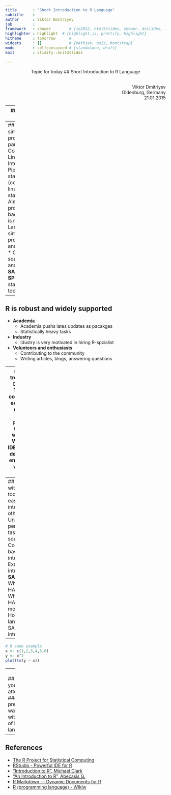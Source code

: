 ```yaml
---
title       : "Short Introduction to R Language"
subtitle    : 
author      : Viktor Dmitriyev
job         : 
framework   : shower        # {io2012, html5slides, shower, dzslides, ...}
highlighter : highlight  # {highlight.js, prettify, highlight}
hitheme     : tomorrow      # 
widgets     : []            # {mathjax, quiz, bootstrap}
mode        : selfcontained # {standalone, draft}
knit        : slidify::knit2slides

---
```

<center>
Topic for today
## Short Introduction to R Language
</center>
</br>
<div style="text-align:right;">
Viktor Dmitriyev </br>
Oldenburg, Germany </br>
21.01.2015
</div>

---
## What is R?

* Language for statistical computing tasks
* Free and open source software <b>environment</b>
* Different <b>"command-line interaction"</b> paradigm
* Widely supported
* Follows latest trends in industry and academia

---
## R is a simple programming paradigm
* Command-Line Interface
  * Pipe-based statistics (command-line statistisc)
* Almost no-programming background is required
* Language is similar to proprietery <b>S</b> and <b>S-plus</b>
* Open source analog for <b>SAS</b> and <b>SPSS</b> like statistical tools

---
## R is robust and widely supported
* <b>Academia</b>
  * Academia pushs lates updates as pacakges
  * Statistically heavy tasks
* <b>Industry</b>
  * Idustry is very motivated in hiring R-spcialist
* <b>Volunteers and enthusiasts</b>
  * Contributing to the community
  * Writing articles, blogs, answering questions

--- 
## Latest trends in R
* <b>Developer Tools</b> that consider dest experiences existing
* Ability to parallelize statistical workload
* Web based IDE(Integrated development environment) version of RStudio


---
## Integration with other tools
* Can be easily integrated with other tools
* Unix-way of performing tasks
  * Open-source
  * Comman-Line based interaction
* Example of integration: <b>SAP HANA</b>
  * What is SAP HANA?
  * Where SAP HANA is moving now
  * How R language and SAP HANA integrates

---
```r
# R code example
x <- c(1,2,3,4,5,6)
y <- x^2
plot(lm(y ~ x))
```

---
</br>
## Thank you for your attention!
</br>
### This presentation was created with means of R language


---
## References

- [The R Project for Statistical Computing](http://www.r-project.org/)
- [RStudio - Powerful IDE for R](http://www.rstudio.com/)
- ["Introduction to R", Michael Clark](http://www3.nd.edu/~mclark19/learn/Introduction_to_R.pdf)
- ["An Introduction to R", Abecasis G.](http://www.sph.umich.edu/csg/abecasis/class/815.04.pdf)
- [R Markdown — Dynamic Documents for R](http://rmarkdown.rstudio.com/)
- [R (programming language) - Wikiw](http://en.wikipedia.org/wiki/R_%28programming_language%29)
